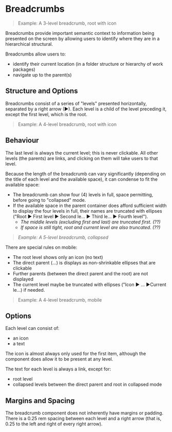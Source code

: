 
<Meta title="Patterns/Breadcrumbs" />

# Breadcrumbs

> Example: A 3-level breadcrumb, root with icon

Breadcrumbs provide important semantic context to information being presented on the screen by allowing users to identify where they are in a hierarchical structural.

Breadcrumbs allow users to:

- identify their current location (in a folder structure or hierarchy of work packages)
- navigate up to the parent(s)

## Structure and Options

Breadcrumbs consist of a series of "levels" presented horizontally, separated by a right arrow (▶). Each level is a child of the level preceding it, except the first level, which is the root.

> Example: A 4-level breadcrumb, root with icon

## Behaviour

The last level is always the current level; this is never clickable. All other levels (the parents) are links, and clicking on them will take users to that level.

Because the length of the breadcrumb can vary significantly (depending on the title of each level and the available space), it can condense to fit the available space:

- The breadcrumb can show four (4) levels in full, space permitting, before going to "collapsed" mode.
- If the available space in the parent container does afford sufficient width to display the four levels in full, their names are truncated with ellipses ("Root ▶ First level ▶ Second le... ▶ Third le... ▶ Fourth level").
    - *The middle levels (excluding first and last) are truncated first. (??)*
    - *If space is still tight, root and current level are also truncated. (??)*

> *Example: A 5-level breadcrumb, collapsed*

There are special rules on mobile:

- The root level shows only an icon (no text)
- The direct parent (...) is displays as non-shrinkable ellipses that are clickable
- Further parents (between the direct parent and the root) are not displayed
- The current level maybe be truncated with ellipses ("Icon ▶ ... ▶Current le...) if needed.

> Example: A 4-level breadcrumb, mobile

## Options

Each level can consist of:

- an icon
- a text

The icon is almost always only used for the first item, although the component does allow it to be present at any level.

The text for each level is always a link, except for:

- root level
- collapsed levels between the direct parent and root in collapsed mode

## Margins and Spacing


The breadcrumb component does not inherently have margins or padding. There is a 0.25 rem spacing between each level and a right arrow (that is, 0.25 to the left and right of every right arrow).